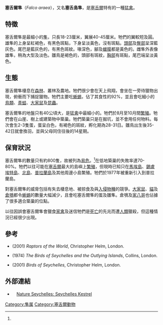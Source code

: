 {{speciesbox
| status = VU
| status_system = IUCN3.1
| status_ref = <ref name=IUCN>{{cite iucn|url=https://www.iucnredlist.org/details/22696380/0 |title=''Falco araea'' |author=BirdLife International |author-link=BirdLife International |year=2012 |access-date=26 November 2013|ref=harv}}</ref>
| image = Falco araea Seychelles Kestrel side views.jpg
| genus = Falco
| species = araeus
| authority = ([[Harry_Church_Oberholser|Oberholser]], 1917)
| synonyms = * ''Falco araea''
}}
'''塞舌爾隼'''（''Falco araea''），又名'''塞舌島隼'''，是[[塞舌爾|塞舌爾]]特有的一種[[猛禽|猛禽]]。

== 特徵 ==
塞舌爾隼是最細小的[[隼|隼]]，只長18-23厘米，翼展40-45厘米。牠們的翼較短及圓。雄隼的上身呈紅褐色，有黑色斑點，下身呈淡黃色，沒有斑點。[[頭部|頭部]]及[[臀部|臀部]]呈深藍灰色。尾巴是藍灰色的，有黑色斑紋。喙深色，腳及[[蠟膜|蠟膜]]都是黃色的。雌隼外表像雄隼，稍為大型及淡色。雛鳥是褐色的，頭部有斑紋，[[胸部|胸部]]有斑點，尾巴端呈淡黃色。

== 生態 ==
塞舌爾隼棲息在[[森林|森林]]、叢林及農地。牠們很少會在天上飛翔，會坐在一旁待獵物出現，俯衝而下捕捉獵物。牠們主要吃[[蜥蜴|蜥蜴]]，佔了其食性的92%，並且會吃細小的[[鳥類|鳥類]]、[[青蛙|青蛙]]、[[大家鼠|大家鼠]]及[[昆蟲|昆蟲]]。

塞舌爾隼的地盤只有40公頃大，是[[猛禽|猛禽]]中最細小的。牠們於8月至10月間[[繁殖|繁殖]]。牠們會在山崖、樹上或建築物中築巢。牠們築巢只是在掘坑，並不會用任何物料。每次會生2-3隻蛋，蛋呈白色，有褐色的斑紋，孵化期為28-31日。雛鳥出生後35-42日就會換羽，並與父母同住往後的14星期。

== 保育狀況 ==
塞舌爾隼的數量只有約800隻，故被列為[[易危|易危]]。<ref name=IUCN/>在低地築巢的失敗率達70-80%。牠們以往可能在[[塞舌爾|塞舌爾]]最大的島嶼上[[繁殖|繁殖]]，但現時已知只在[[馬埃島|馬埃島]]、[[錫盧埃特島|錫盧埃特島]]、[[北島_(塞舌爾)|北島]]、[[普拉蘭島|普拉蘭島]]及其他周邊小島繁殖。牠們於1977年被重新引入到普拉蘭島。

對塞舌爾隼的威脅包括有失去棲息地、被掠食及與[[入侵物種|入侵物種]]的競爭。[[大家鼠|大家鼠]]、[[貓|貓]]及[[倉鴞|倉鴞]]都令[[蜥蜴|蜥蜴]]的數量大幅減少，且會吃塞舌爾隼的蛋及雛隼。倉鴞及[[家八哥|家八哥]]也佔據了很多適合築巢的位點。

以往因誤會塞舌爾隼會獵食[[家禽|家禽]]及迷信牠們是[[死亡|死亡]]的先兆而遭[[人類|人類]]獵殺，但這種情況已經很少出現。

== 參考 ==
{{reflist}}
*{{aut|Ferguson-Lees, James & Christie, David A.}} (2001) ''Raptors of the World'', Christopher Helm, London.
*{{aut|Penny, Malcolm}} (1974) ''The Birds of Seychelles and the Outlying Islands'', Collins, London.
*{{aut|Skerrett, Adrian; Bullock, Ian & Disley, Tony}} (2001) ''Birds of Seychelles'', Christopher Helm, London.

== 外部連結 ==
{{wikispecies|Falco araea}}
* 　[http://www.natureseychelles.org/index.php?option=com_content&task=view&id=56&Itemid=83 Nature Seychelles: Seychelles Kestrel] {{Wayback|url=http://www.natureseychelles.org/index.php?option=com_content&task=view&id=56&Itemid=83 |date=20200927141607 }}
{{Taxonbar|from=Q633317}}

[[Category:隼属|Category:隼属]]
[[Category:塞舌爾動物|Category:塞舌爾動物]]